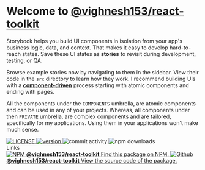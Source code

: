 
<Meta title="Welcome/About" />

<style>{`
  .subheading {
    --mediumdark: '#999999';
    font-weight: 900;
    font-size: 13px;
    color: #999;
    letter-spacing: 6px;
    line-height: 24px;
    text-transform: uppercase;
    margin-bottom: 12px;
    margin-top: 40px;
  }

  .badges,
  .badges a {
    display: flex;
    align-items: center;
    gap: 5px;
  }

  .link-list {
    display: grid;
    grid-template-columns: 1fr;
    grid-template-rows: 1fr 1fr;
    row-gap: 10px;
  }

  @media (min-width: 620px) {
    .link-list {
      row-gap: 20px;
      column-gap: 20px;
      grid-template-columns: 1fr 1fr;
    }
  }

  @media all and (-ms-high-contrast:none) {
  .link-list {
      display: -ms-grid;
      -ms-grid-columns: 1fr 1fr;
      -ms-grid-rows: 1fr 1fr;
    }
  }

  .link-item {
    display: block;
    padding: 20px 30px 20px 15px;
    border: 1px solid #00000010;
    border-radius: 5px;
    transition: background 150ms ease-out, border 150ms ease-out, transform 150ms ease-out;
    color: #333333;
    display: flex;
    align-items: flex-start;
  }

  .link-item:hover {
    border-color: #1EA7FD50;
    transform: translate3d(0, -3px, 0);
    box-shadow: rgba(0, 0, 0, 0.08) 0 3px 10px 0;
  }

  .link-item:active {
    border-color: #1EA7FD;
    transform: translate3d(0, 0, 0);
  }

  .link-item strong {
    font-weight: 700;
    display: block;
    margin-bottom: 2px;
  }

  .link-item img {
    height: 40px;
    width: 40px;
    margin-right: 15px;
    flex: none;
  }

  .link-item span {
    font-size: 14px;
    line-height: 20px;
  }
`}</style>

# Welcome to [@vighnesh153/react-toolkit](https://www.npmjs.com/package/@vighnesh153/react-toolkit)

Storybook helps you build UI components in isolation from your app's business logic, data, and context.
That makes it easy to develop hard-to-reach states. Save these UI states as **stories** to revisit during development, testing, or QA.

Browse example stories now by navigating to them in the sidebar.
View their code in the `src` directory to learn how they work.
I recommend building UIs with a [**component-driven**](https://componentdriven.org) process starting with atomic components and ending with pages.

All the components under the `COMPONENTS` umbrella, are atomic components and can be used in any of your projects. Whereas, all components under
then `PRIVATE` umbrella, are complex components and are tailored, specifically for my applications. Using them in your applications won't make
much sense.

<div className={'badges'}>
  <a href="https://github.com/vighnesh153/react-toolkit/blob/master/LICENSE">
    <img src="https://img.shields.io/npm/l/@vighnesh153/react-toolkit" alt="LICENSE" />
  </a>

  <a href="https://www.npmjs.com/package/@vighnesh153/react-toolkit">
    <img src="https://img.shields.io/npm/v/@vighnesh153/react-toolkit" alt="version" />
  </a>

  <img src="https://img.shields.io/github/commit-activity/m/vighnesh153/react-toolkit" alt ="commit activity" />

  <img alt="npm downloads" src="https://img.shields.io/npm/dt/@vighnesh153/react-toolkit" />
</div>

<div className="subheading">Links</div>

<div className="link-list">
  <a
    className="link-item"
    href="https://www.npmjs.com/package/@vighnesh153/react-toolkit"
    target="_blank"
  >
    <img src={'https://i.imgur.com/apgTFmV.png'} alt="NPM" />
    <span>
      <strong>@vighnesh153/react-toolkit</strong>
      Find this package on NPM.
    </span>
  </a>
  <a
    className="link-item"
    href="https://github.com/vighnesh153/react-toolkit"
    target="_blank"
  >
    <img src={'https://i.imgur.com/wyCZGr0.png'} alt="Github" />
    <span>
      <strong>@vighnesh153/react-toolkit</strong>
      View the source code of the package.
    </span>
  </a>
</div>
